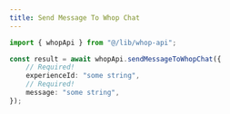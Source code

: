 ```yaml
---
title: Send Message To Whop Chat
---
```


```typescript
import { whopApi } from "@/lib/whop-api";

const result = await whopApi.sendMessageToWhopChat({
	// Required!
	experienceId: "some string",
	// Required!
	message: "some string",
});

```
